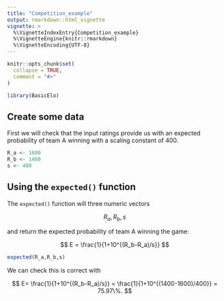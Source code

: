 ```yaml
---
title: "Competition_example"
output: rmarkdown::html_vignette
vignette: >
  %\VignetteIndexEntry{Competition_example}
  %\VignetteEngine{knitr::rmarkdown}
  %\VignetteEncoding{UTF-8}
---
```


```r
knitr::opts_chunk$set(
  collapse = TRUE,
  comment = "#>"
)
```

```r
library(BasicElo)
```


## Create some data

First we will check that the input ratings provide us with an expected probability of team A winning with a scaling constant of 400.

```r
R_a <- 1600
R_b <- 1400
s <- 400
```

## Using the `expected()` function

The `expected()` function will three numeric vectors

$$
R_a,R_b,s
$$

and return the expected probability of team A winning the game:

$$
E = \frac{1}{1+10^{(R_b-R_a)/s}}
$$

```r
expected(R_a,R_b,s)
```

We can check this is correct with 

$$
E= \frac{1}{1+10^{(R_b-R_a)/s}} = \frac{1}{1+10^{(1400-1600)/400}} = 75.97\%.
$$
